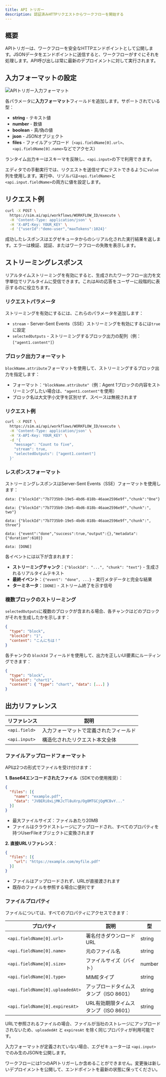 ```yaml
---
title: API トリガー
description: 認証済みHTTPリクエストからワークフローを開始する
---
```



## 概要

APIトリガーは、ワークフローを安全なHTTPエンドポイントとして公開します。JSONデータをエンドポイントに送信すると、ワークフローがすぐにそれを処理します。API呼び出しは常に最新のデプロイメントに対して実行されます。

## 入力フォーマットの設定

<div className='flex justify-center my-6'>
  <Image
    src='/static/triggers/api-trigger-light.png'
    alt='APIトリガー入力フォーマット'
    width={400}
    height={250}
    className='rounded-xl border border-border shadow-sm'
  />
</div>

各パラメータに**入力フォーマット**フィールドを追加します。サポートされている型：

- **string** - テキスト値
- **number** - 数値
- **boolean** - 真/偽の値
- **json** - JSONオブジェクト
- **files** - ファイルアップロード（`<api.fieldName[0].url>`、`<api.fieldName[0].name>`などでアクセス）

ランタイム出力キーはスキーマを反映し、`<api.input>`の下で利用できます。

エディタでの手動実行では、リクエストを送信せずにテストできるように`value`列を使用します。実行中、リゾルバは`<api.fieldName>`と`<api.input.fieldName>`の両方に値を設定します。

## リクエスト例

```bash
curl -X POST \
  https://sim.ai/api/workflows/WORKFLOW_ID/execute \
  -H 'Content-Type: application/json' \
  -H 'X-API-Key: YOUR_KEY' \
  -d '{"userId":"demo-user","maxTokens":1024}'
```

成功したレスポンスはエグゼキュータからのシリアル化された実行結果を返します。エラーは検証、認証、またはワークフローの失敗を表示します。

## ストリーミングレスポンス

リアルタイムストリーミングを有効にすると、生成されたワークフロー出力を文字単位でリアルタイムに受信できます。これはAIの応答をユーザーに段階的に表示するのに役立ちます。

### リクエストパラメータ

ストリーミングを有効にするには、これらのパラメータを追加します：

- `stream` - Server-Sent Events（SSE）ストリーミングを有効にするには`true`に設定
- `selectedOutputs` - ストリーミングするブロック出力の配列（例：`["agent1.content"]`）

### ブロック出力フォーマット

`blockName.attribute`フォーマットを使用して、ストリーミングするブロック出力を指定します：
- フォーマット：`"blockName.attribute"`（例：Agent 1ブロックの内容をストリーミングしたい場合は、`"agent1.content"`を使用）
- ブロック名は大文字小文字を区別せず、スペースは無視されます

### リクエスト例

```bash
curl -X POST \
  https://sim.ai/api/workflows/WORKFLOW_ID/execute \
  -H 'Content-Type: application/json' \
  -H 'X-API-Key: YOUR_KEY' \
  -d '{
    "message": "Count to five",
    "stream": true,
    "selectedOutputs": ["agent1.content"]
  }'
```

### レスポンスフォーマット

ストリーミングレスポンスはServer-Sent Events（SSE）フォーマットを使用します：

```
data: {"blockId":"7b7735b9-19e5-4bd6-818b-46aae2596e9f","chunk":"One"}

data: {"blockId":"7b7735b9-19e5-4bd6-818b-46aae2596e9f","chunk":", two"}

data: {"blockId":"7b7735b9-19e5-4bd6-818b-46aae2596e9f","chunk":", three"}

data: {"event":"done","success":true,"output":{},"metadata":{"duration":610}}

data: [DONE]
```

各イベントには以下が含まれます：
- **ストリーミングチャンク**：`{"blockId": "...", "chunk": "text"}` - 生成されるリアルタイムテキスト
- **最終イベント**：`{"event": "done", ...}` - 実行メタデータと完全な結果
- **ターミネータ**：`[DONE]` - ストリーム終了を示す信号

### 複数ブロックのストリーミング

`selectedOutputs`に複数のブロックが含まれる場合、各チャンクはどのブロックがそれを生成したかを示します：

```json
{
  "type": "block",
  "blockId": "1",
  "content": "こんにちは！"
}
```

各チャンクの `blockId` フィールドを使用して、出力を正しいUI要素にルーティングできます：

```json
{
  "type": "block",
  "blockId": "chart1",
  "content": { "type": "chart", "data": [...] }
}
```

## 出力リファレンス

| リファレンス | 説明 |
|-----------|-------------|
| `<api.field>` | 入力フォーマットで定義されたフィールド |
| `<api.input>` | 構造化されたリクエスト本文全体 |

### ファイルアップロードフォーマット

APIは2つの形式でファイルを受け付けます：

**1. Base64エンコードされたファイル**（SDKでの使用推奨）：

```json
{
  "files": [{
    "name": "example.pdf",
    "data": "JVBERi0xLjMKJcTl8uXrp/Og0MTGCjQgMCBvY..."
  }]
}
```

- 最大ファイルサイズ：ファイルあたり20MB
- ファイルはクラウドストレージにアップロードされ、すべてのプロパティを持つUserFileオブジェクトに変換されます

**2. 直接URLリファレンス**：

```json
{
  "files": [{
    "url": "https://example.com/myfile.pdf"
  }]
}
```

- ファイルはアップロードされず、URLが直接渡されます
- 既存のファイルを参照する場合に便利です

### ファイルプロパティ

ファイルについては、すべてのプロパティにアクセスできます：

| プロパティ | 説明 | 型 |
|----------|-------------|------|
| `<api.fieldName[0].url>` | 署名付きダウンロードURL | string |
| `<api.fieldName[0].name>` | 元のファイル名 | string |
| `<api.fieldName[0].size>` | ファイルサイズ（バイト） | number |
| `<api.fieldName[0].type>` | MIMEタイプ | string |
| `<api.fieldName[0].uploadedAt>` | アップロードタイムスタンプ（ISO 8601） | string |
| `<api.fieldName[0].expiresAt>` | URL有効期限タイムスタンプ（ISO 8601） | string |

URLで参照されるファイルの場合、ファイルが当社のストレージにアップロードされないため、`uploadedAt` と `expiresAt` を除く同じプロパティが利用可能です。

入力フォーマットが定義されていない場合、エグゼキューターは `<api.input>` でのみ生のJSONを公開します。

<Callout type="warning">
ワークフローには1つのAPIトリガーしか含めることができません。変更後は新しいデプロイメントを公開して、エンドポイントを最新の状態に保ってください。
</Callout>
